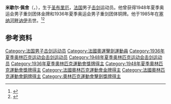 '''米歇尔·佩舍'''（{{lang-fr|Michel Pécheux}}，{{bd|1911年|5月24日|1985年|8月29日|}}），生于[[圣布里厄|圣布里厄]]，[[法国|法国]]男子[[击剑|击剑]]运动员。他曾获得1948年夏季奥运会男子重剑团体金牌和1936年夏季奥运会男子重剑团体铜牌。他于1985年在[[塞纳河畔讷伊|塞纳河畔讷伊]]去世。<ref>{{Cite web|title=Michel PÉCHEUX|url=https://www.olympic.org/michel-pecheux|accessdate=2021-03-11|date=2021-03-11|work=International Olympic Committee|language=en}}</ref><ref name="sports-reference">{{cite web |url=https://www.sports-reference.com/olympics/athletes/pe/michel-pecheux-1.html |archive-url=https://web.archive.org/web/20200417162527/https://www.sports-reference.com/olympics/athletes/pe/michel-pecheux-1.html |archive-date=2020-04-17 |title=Michel Pécheux Olympic Results |access-date=2010-05-31 |work=sports-reference.com}}</ref>

== 参考资料 ==
{{reflist}}

{{奥林匹克运动会击剑比赛男子重剑团体冠军}}
{{世界击剑锦标赛男子重剑个人冠军}}

{{Authority control}}
{{DEFAULTSORT:Pécheux, Michel}}
[[Category:法国男子击剑运动员|Category:法国男子击剑运动员]]
[[Category:法國奧運擊劍運動員|Category:法國奧運擊劍運動員]]
[[Category:1936年夏季奥林匹克运动会击剑运动员|Category:1936年夏季奥林匹克运动会击剑运动员]]
[[Category:1948年夏季奥林匹克运动会击剑运动员|Category:1948年夏季奥林匹克运动会击剑运动员]]
[[Category:1936年夏季奧林匹克運動會獎牌得主|Category:1936年夏季奧林匹克運動會獎牌得主]]
[[Category:1948年夏季奧林匹克運動會獎牌得主|Category:1948年夏季奧林匹克運動會獎牌得主]]
[[Category:法國奧林匹克運動會金牌得主|Category:法國奧林匹克運動會金牌得主]]
[[Category:法國奧林匹克運動會銅牌得主|Category:法國奧林匹克運動會銅牌得主]]
[[Category:奧林匹克運動會擊劍獎牌得主|Category:奧林匹克運動會擊劍獎牌得主]]